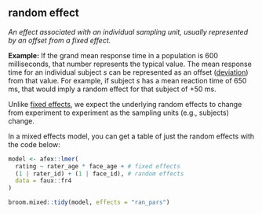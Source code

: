 ## random effect

<dfn>An effect associated with an individual sampling unit, usually represented by an offset from a fixed effect.</dfn>

**Example:** If the grand mean response time in a population is 600 milliseconds, that number represents the typical value. The mean response time for an individual subject $s$ can be represented as an offset ([deviation](d.html#deviation-score)) from that value. For example, if subject $s$ has a mean reaction time of 650 ms, that would imply a random effect for that subject of +50 ms.

Unlike [fixed effects](f.html#fixed effect), we expect the underlying random effects to change from experiment to experiment as the sampling units (e.g., subjects) change.

In a mixed effects model, you can get a table of just the random effects with the code below:

```r
model <- afex::lmer(
  rating ~ rater_age * face_age + # fixed effects
  (1 | rater_id) + (1 | face_id), # random effects
  data = faux::fr4
)

broom.mixed::tidy(model, effects = "ran_pars")
```

